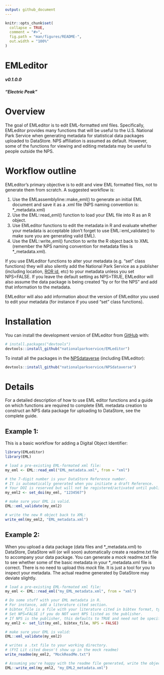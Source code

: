 ```yaml
---
output: github_document
---
```


<!-- README.md is generated from README.Rmd. Please edit that file -->

```r
knitr::opts_chunk$set(
  collapse = TRUE,
  comment = "#>",
  fig.path = "man/figures/README-",
  out.width = "100%"
)
```

# EMLeditor 
##### v0.1.0.0
##### "Electric Peak"


<!-- badges: start -->
<!-- badges: end -->

# Overview

The goal of EMLeditor is to edit EML-formatted xml files. Specifically, EMLeditor provides many functions that will be useful to the U.S. National Park Service when generating metadata for statistical data packages uploaded to DataStore. NPS affiliation is assumed as default. However, some of the functions for viewing and editing metadata may be useful to people outside the NPS.

# Workflow outline

EMLeditor's primary objective is to edit and view EML formatted files, not to generate them from scratch. A suggested workflow is:

1) Use the EMLassemblyline::make_eml() to generate an initial EML document and save it as a .xml file (NPS naming convention is: *_metadata.xml)
2) Use the EML::read_eml() function to load your EML file into R as an R object.
3) Use EMLeditor functions to edit the metadata in R and evaluate whether your metadata is acceptable (don't forget to use EML::eml_validate() to make sure you are generating valid EML).
4) Use the EML::write_eml() function to write the R object back to XML (remember the NPS naming convention for metadata files is *_metadata.xml).

If you use EMLeditor functions to alter your metadata (e.g. "set" class functions) they will also silently add the National Park Service as a publisher (including location, [ROR id](https://ror.org/), etc) to your metadata unless you set NPS=FALSE. If you leave the default setting as NPS=TRUE, EMLeditor will also assume the data package is being created "by or for the NPS" and add that information to the metadata. 

EMLeditor will also add information about the version of EMLeditor you used to edit your metadata (for instance if you used "set" class functions).

# Installation

You can install the development version of EMLeditor from [GitHub](https://github.com/) with:

``` r
# install.packages("devtools")
devtools::install_github("nationalparkservice/EMLeditor")
```

To install all the packages in the [NPSdataverse](https://github.com/nationalparkservice/NPSdataverse) (including EMLeditor):

``` r
devtools::install_github("nationalparkservice/NPSdataverse")
```

# Details 

For a detailed description of how to use EML editor functions and a guide on which functions are required to complete EML metadata creation to construct an NPS data package for uploading to DataStore, see the complete guide.

## Example 1:

This is a basic workflow for adding a Digital Object Identifier:

```r
library(EMLeditor)
library(EML)

# load a pre-existing EML-formated xml file:
my_eml <- EML::read_eml("EML_metadata.xml", from = "xml")

# the 7-digit number is your DataStore Reference number.
# It is automatically generated when you initiate a draft Reference.
# Your DOI is reserved but will not be registered/activated until publication.
my_eml2 <- set_doi(my_eml, "1234567")

# make sure your EML is valid.
EML::eml_validate(my_eml2)

# write the new R object back to XML:
write_eml(my_eml2, "EML_metadata.xml")
```

## Example 2:

When you upload a data package (data files and \*_metadata.xml) to DataStore, DataStore will (or will soon) automatically create a readme.txt file to accompany your data package. You can generate a *mock* readme.txt file to see whether some of the basic metadata in your \*_metadata.xml file is correct. There is no need to upload this *mock* file. It is just a tool for you to inspect your metadata. The actual readme generated by DataStore may deviate slightly.

```r
# load a pre-existing EML-formated xml file:
my_eml <- EML::read_eml("my_EML_metadata.xml", from = "xml")

# Do some stuff with your EML metadata in R.
# For instance, add a literature cited section.
# bibtex_file is a file with your literature cited in bibtex format, typically with a .bib extension.
# Set NPS=FALSE if you do NOT want NPS listed as the publisher.
# If NPS is the publisher, this defaults to TRUE and need not be specified.
my_eml2 <- set_lit(my_eml, bibtex_file, NPS = FALSE)

# make sure your EML is valid:
EML::eml_validate(my_eml2)

# writes a .txt file to your working directory.
# (FYI Lit cited doesn't show up in the mock readme)
write_readme(my_eml2, "MockReadMe.txt")

# Assuming you're happy with the readme file generated, write the object to XML:
EML::write_eml(my_eml2, "my_EML2_metadata.xml")
```


